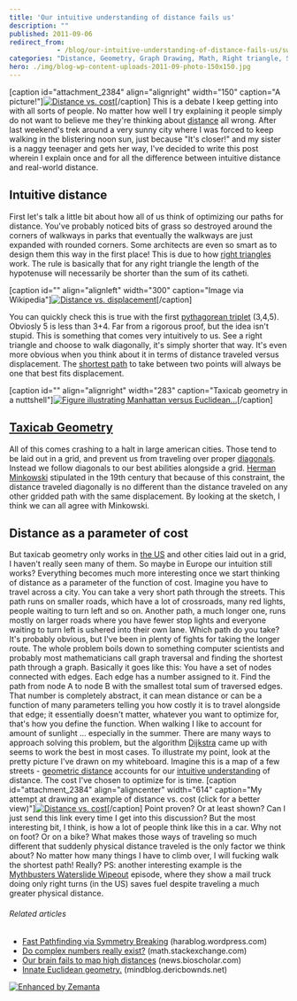 ```yaml
---
title: 'Our intuitive understanding of distance fails us'
description: ""
published: 2011-09-06
redirect_from: 
            - /blog/our-intuitive-understanding-of-distance-fails-us/swizec/2368
categories: "Distance, Geometry, Graph Drawing, Math, Right triangle, Shortest path problem, Uncategorized, United States"
hero: ./img/blog-wp-content-uploads-2011-09-photo-150x150.jpg
---
```

\[caption id="attachment_2384" align="alignright" width="150" caption="A picture!"][![](./img/blog-wp-content-uploads-2011-09-photo-150x150.jpg "Distance vs. cost")](http://swizec.com/blog/wp-content/uploads/2011/09/photo.jpg)\[/caption] This is a debate I keep getting into with all sorts of people. No matter how well I try explaining it people simply do not want to believe me they're thinking about [distance](http://en.wikipedia.org/wiki/Distance "Distance") all wrong. After last weekend's trek around a very sunny city where I was forced to keep walking in the blistering noon sun, just because "It's closer!" and my sister is a naggy teenager and gets her way, I've decided to write this post wherein I explain once and for all the difference between intuitive distance and real-world distance.

## Intuitive distance

First let's talk a little bit about how all of us think of optimizing our paths for distance. You've probably noticed bits of grass so destroyed around the corners of walkways in parks that eventually the walkways are just expanded with rounded corners. Some architects are even so smart as to design them this way in the first place! This is due to how [right triangles](http://en.wikipedia.org/wiki/Right_triangle "Right triangle") work. The rule is basically that for any right triangle the length of the hypotenuse will necessarily be shorter than the sum of its catheti.

\[caption id="" align="alignleft" width="300" caption="Image via Wikipedia"][![Distance vs. displacement](./img/blog-wp-content-uploads-2011-09-300px-Distancedisplacement.svg_4.png "Distance vs. displacement")](http://commons.wikipedia.org/wiki/File:Distancedisplacement.svg)\[/caption]

You can quickly check this is true with the first [pythagorean triplet](http://en.wikipedia.org/wiki/Pythagorean_triple "Pythagorean triple") (3,4,5). Obviosly 5 is less than 3+4. Far from a rigorous proof, but the idea isn't stupid. This is something that comes very intuitively to us. See a right triangle and choose to walk diagonally, it's simply shorter that way. It's even more obvious when you think about it in terms of distance traveled versus displacement. The [shortest path](http://en.wikipedia.org/wiki/Shortest_path_problem "Shortest path problem") to take between two points will always be one that best fits displacement.

<!--more-->

\[caption id="" align="alignright" width="283" caption="Taxicab geometry in a nuttshell"][![Figure illustrating Manhattan versus Euclidean...](./img/blog-wp-content-uploads-2011-09-283px-Manhattan_distance.svg_.png "Figure illustrating Manhattan versus Euclidean...")](http://commons.wikipedia.org/wiki/File:Manhattan_distance.svg)\[/caption]

## [Taxicab Geometry](http://en.wikipedia.org/wiki/Taxicab_geometry "Taxicab geometry")

All of this comes crashing to a halt in large american cities. Those tend to be laid out in a grid, and prevent us from traveling over proper [diagonals](http://en.wikipedia.org/wiki/Diagonal "Diagonal"). Instead we follow diagonals to our best abilities alongside a grid. [Herman Minkowski](http://en.wikipedia.org/wiki/Hermann_Minkowski "Hermann Minkowski") stipulated in the 19th century that because of this constraint, the distance traveled diagonally is no different than the distance traveled on any other gridded path with the same displacement. By looking at the sketch, I think we can all agree with Minkowski.

## Distance as a parameter of cost

But taxicab geometry only works in [the US](<http://maps.google.com/maps?ll=38.8833333333,-77.0166666667&spn=10.0,10.0&q=38.8833333333,-77.0166666667 (United%20States)&t=h> "United States") and other cities laid out in a grid, I haven't really seen many of them. So maybe in Europe our intuition still works? Everything becomes much more interesting once we start thinking of distance as a parameter of the function of cost. Imagine you have to travel across a city. You can take a very short path through the streets. This path runs on smaller roads, which have a lot of crossroads, many red lights, people waiting to turn left and so on. Another path, a much longer one, runs mostly on larger roads where you have fewer stop lights and everyone waiting to turn left is ushered into their own lane. Which path do you take? It's probably obvious, but I've been in plenty of fights for taking the longer route. The whole problem boils down to something computer scientists and probably most mathematicians call graph traversal and finding the shortest path through a graph. Basically it goes like this: You have a set of nodes connected with edges. Each edge has a number assigned to it. Find the path from node A to node B with the smallest total sum of traversed edges. That number is completely abstract, it can mean distance or can be a function of many parameters telling you how costly it is to travel alongside that edge; it essentially doesn't matter, whatever you want to optimize for, that's how you define the function. When walking I like to account for amount of sunlight ... especially in the summer. There are many ways to approach solving this problem, but the algorithm [Dijkstra](http://en.wikipedia.org/wiki/Dijkstra%27s_algorithm "Dijkstra's algorithm") came up with seems to work the best in most cases. To illustrate my point, look at the pretty picture I've drawn on my whiteboard. Imagine this is a map of a few streets - [geometric distance](http://en.wikipedia.org/wiki/Euclidean_distance "Euclidean distance") accounts for our [intuitive understanding](http://en.wikipedia.org/wiki/Intuition_%28knowledge%29 "Intuition (knowledge)") of distance. The cost I've chosen to optimize for is time. \[caption id="attachment_2384" align="aligncenter" width="614" caption="My attempt at drawing an example of distance vs. cost (click for a better view)"][![](./img/blog-wp-content-uploads-2011-09-photo-1024x764.jpg "Distance vs. cost")](http://swizec.com/blog/wp-content/uploads/2011/09/photo.jpg)\[/caption] Point proven? Or at least shown? Can I just send this link every time I get into this discussion? But the most interesting bit, I think, is how a lot of people think like this in a car. Why not on foot? Or on a bike? What makes those ways of traveling so much different that suddenly physical distance traveled is the only factor we think about? No matter how many things I have to climb over, I will fucking walk the shortest path! Really? PS: another interesting example is the [Mythbusters Waterslide Wipeout](http://en.wikipedia.org/wiki/MythBusters_(2010_season)#Episode_145_.E2.80.93_Waterslide_Wipeout) episode, where they show a mail truck doing only right turns (in the US) saves fuel despite traveling a much greater physical distance.

###### Related articles

- [Fast Pathfinding via Symmetry Breaking](http://harablog.wordpress.com/2011/08/26/fast-pathfinding-via-symmetry-breaking/) (harablog.wordpress.com)
- [Do complex numbers really exist?](http://math.stackexchange.com/questions/154/do-complex-numbers-really-exist) (math.stackexchange.com)
- [Our brain fails to map high distances](http://news.bioscholar.com/2011/08/our-brain-fails-to-map-high-distances.html) (news.bioscholar.com)
- [Innate Euclidean geometry.](http://mindblog.dericbownds.net/2011/06/innate-euclidean-geometry.html) (mindblog.dericbownds.net)

[![Enhanced by Zemanta](http://img.zemanta.com/zemified_e.png?x-id=d4819b46-01e9-4663-ac97-55b0fbfa68c0)](http://www.zemanta.com/ "Enhanced by Zemanta")